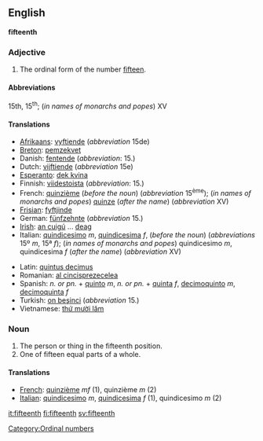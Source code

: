 ==English==
'''fifteenth'''

===Adjective===

# The ordinal form of the number [[fifteen]].

====Abbreviations====
15th, 15<sup>th</sup>; (''in names of monarchs and popes'') XV

====Translations====
{{top}}
* [[Afrikaans]]: [[vyftiende]] (''abbreviation'' 15de)
* [[Breton]]: [[pemzekvet]]
* Danish: [[fentende]] (''abbreviation'': 15.)
* Dutch: [[vijftiende]] (''abbreviation'' 15e)
* [[Esperanto]]: [[dek kvina]]
* Finnish: [[viidestoista]] (''abbreviation'': 15.)
* French: [[quinzième]] (''before the noun'') (''abbreviation'' 15<sup>ème</sup>); (''in names of monarchs and popes'') [[quinze]] (''after the name'') (''abbreviation'' XV)
* [[Frisian]]: [[fyftjinde]]
* German: [[fünfzehnte]] (''abbreviation'' 15.)
* [[Irish]]: [[an cuigú]] ... [[deag]]
* Italian: [[quindicesimo]] ''m'', [[quindicesima]] ''f'', (''before the noun'') (''abbreviations'' 15º ''m'', 15ª ''f''); (''in names of monarchs and popes'') quindicesimo ''m'', quindicesima ''f'' (''after the name'') (''abbreviation'' XV)
{{mid}}
* Latin: [[quintus decimus]]
* Romanian: [[al cincisprezecelea]]
* Spanish: ''n. or pn.'' + [[quinto]] ''m'', ''n. or pn.'' + [[quinta]] ''f'', [[decimoquinto]] ''m'', [[decimoquinta]] ''f''
* Turkish: [[on beşinci]] (''abbreviation'' 15.)
* Vietnamese: [[thứ mười lăm]]
{{bottom}}

===Noun===

#The person or thing in the fifteenth position.
#One of fifteen equal parts of a whole.

====Translations====

*[[French]]: [[quinzième]] ''mf'' (1), quinzième ''m'' (2)
*[[Italian]]: [[quindicesimo]] ''m'', [[quindicesima]] ''f'' (1), quindicesimo ''m'' (2)

[[Category:Ordinal numbers]]

[[it:fifteenth]]
[[fi:fifteenth]]
[[sv:fifteenth]]